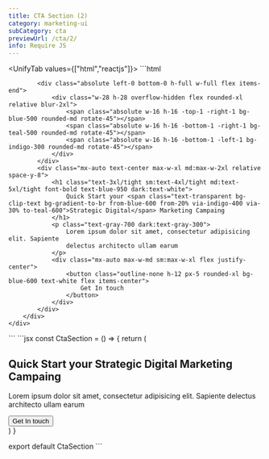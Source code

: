 ```yaml
---
title: CTA Section (2)
category: marketing-ui
subCategory: cta
previewUrl: /cta/2/
info: Require JS
---
```


<UnifyTab values={["html","reactjs"]}>
    <TabPanel value="html">
    ```html
<section class="py-24">
    <div class="max-w-7xl mx-auto px-5 sm:px-10 md:px-12 lg:px-5">
        <div
            class="w-full relative py-8 md:py-10 px-6 md:px-8 rounded-2xl bg-gradient-to-tr from-gray-100 to-gray-200 dark:from-gray-900">
            <div class="absolute right-0 top-0 h-full w-full flex justify-end">
                <div class="w-28 h-28 overflow-hidden flex rounded-xl relative blur-2xl">
                    <span class="absolute w-16 h-16 -top-1 -right-1 bg-blue-500 rounded-md rotate-45"></span>
                    <span class="absolute w-16 h-16 -bottom-1 -right-1 bg-teal-500 rounded-md rotate-45"></span>
                    <span class="absolute w-16 h-16 -bottom-1 -left-1 bg-indigo-300 rounded-md rotate-45"></span>
                </div>
            </div>

            <div class="absolute left-0 bottom-0 h-full w-full flex items-end">
                <div class="w-28 h-28 overflow-hidden flex rounded-xl relative blur-2xl">
                    <span class="absolute w-16 h-16 -top-1 -right-1 bg-blue-500 rounded-md rotate-45"></span>
                    <span class="absolute w-16 h-16 -bottom-1 -right-1 bg-teal-500 rounded-md rotate-45"></span>
                    <span class="absolute w-16 h-16 -bottom-1 -left-1 bg-indigo-300 rounded-md rotate-45"></span>
                </div>
            </div>
            <div class="mx-auto text-center max-w-xl md:max-w-2xl relative space-y-8">
                <h1 class="text-3xl/tight sm:text-4xl/tight md:text-5xl/tight font-bold text-blue-950 dark:text-white">
                    Quick Start your <span class="text-transparent bg-clip-text bg-gradient-to-br from-blue-600 from-20% via-indigo-400 via-30% to-teal-600">Strategic Digital</span> Marketing Campaing
                </h1>
                <p class="text-gray-700 dark:text-gray-300">
                    Lorem ipsum dolor sit amet, consectetur adipisicing elit. Sapiente
                    delectus architecto ullam earum
                </p>
                <div class="mx-auto max-w-md sm:max-w-xl flex justify-center">
                    <button class="outline-none h-12 px-5 rounded-xl bg-blue-600 text-white flex items-center">
                        Get In touch
                    </button>
                </div>
            </div>
        </div>
    </div>
</section>
    ```
    </TabPanel>
    <TabPanel value="reactjs">
    ```jsx
const CtaSection = () => {
    return (
        <section className="py-24">
            <div className="max-w-7xl mx-auto px-5 sm:px-10 md:px-12 lg:px-5">
                <div className="w-full relative py-8 md:py-10 px-6 md:px-8 rounded-2xl bg-gradient-to-tr from-gray-100 to-gray-200 dark:from-gray-900">
                    <div className="absolute right-0 top-0 h-full w-full flex justify-end">
                        <div className="w-28 h-28 overflow-hidden flex rounded-xl relative blur-2xl">
                            <span className="absolute w-16 h-16 -top-1 -right-1 bg-blue-500 rounded-md rotate-45" />
                            <span className="absolute w-16 h-16 -bottom-1 -right-1 bg-teal-500 rounded-md rotate-45" />
                            <span className="absolute w-16 h-16 -bottom-1 -left-1 bg-indigo-300 rounded-md rotate-45" />
                        </div>
                    </div>
                    <div className="absolute left-0 bottom-0 h-full w-full flex items-end">
                        <div className="w-28 h-28 overflow-hidden flex rounded-xl relative blur-2xl">
                            <span className="absolute w-16 h-16 -top-1 -right-1 bg-blue-500 rounded-md rotate-45" />
                            <span className="absolute w-16 h-16 -bottom-1 -right-1 bg-teal-500 rounded-md rotate-45" />
                            <span className="absolute w-16 h-16 -bottom-1 -left-1 bg-indigo-300 rounded-md rotate-45" />
                        </div>
                    </div>
                    <div className="mx-auto text-center max-w-xl md:max-w-2xl relative space-y-8">
                        <h1 className="text-3xl/tight sm:text-4xl/tight md:text-5xl/tight font-bold text-blue-950 dark:text-white">
                            Quick Start your <span className="text-transparent bg-clip-text bg-gradient-to-br from-blue-600 from-20% via-indigo-400 via-30% to-teal-600">Strategic Digital</span> Marketing Campaing
                        </h1>
                        <p className="text-gray-700 dark:text-gray-300">
                            Lorem ipsum dolor sit amet, consectetur adipisicing elit. Sapiente
                            delectus architecto ullam earum
                        </p>
                        <div className="mx-auto max-w-md sm:max-w-xl flex justify-center">
                            <button className="outline-none h-12 px-5 rounded-xl bg-blue-600 text-white flex items-center">
                                Get In touch
                            </button>
                        </div>
                    </div>
                </div>
            </div>
        </section>
    )
}

export default CtaSection
    ```
    </TabPanel>
</UnifyTab>
